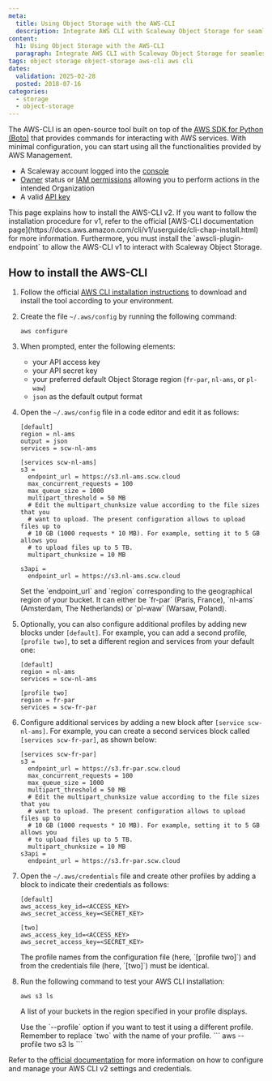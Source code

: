 ```yaml
---
meta:
  title: Using Object Storage with the AWS-CLI
  description: Integrate AWS CLI with Scaleway Object Storage for seamless operations.
content:
  h1: Using Object Storage with the AWS-CLI
  paragraph: Integrate AWS CLI with Scaleway Object Storage for seamless operations.
tags: object storage object-storage aws-cli aws cli
dates:
  validation: 2025-02-28
  posted: 2018-07-16
categories:
  - storage
  - object-storage
---
```



The AWS-CLI is an open-source tool built on top of the [AWS SDK for Python (Boto)](https://boto3.amazonaws.com/v1/documentation/api/latest/index.html) that provides commands for interacting with AWS services. With minimal configuration, you can start using all the functionalities provided by AWS Management.

<Requirements />

- A Scaleway account logged into the [console](https://console.scaleway.com)
- [Owner](/iam/concepts/#owner) status or [IAM permissions](/iam/concepts/#permission) allowing you to perform actions in the intended Organization
- A valid [API key](/iam/how-to/create-api-keys/)

<Message type="note">
  This page explains how to install the AWS-CLI v2. If you want to follow the installation procedure for v1, refer to the official [AWS-CLI documentation page](https://docs.aws.amazon.com/cli/v1/userguide/cli-chap-install.html) for more information. Furthermore, you must install the `awscli-plugin-endpoint` to allow the AWS-CLI v1 to interact with Scaleway Object Storage.
</Message>

## How to install the AWS-CLI

1. Follow the official [AWS CLI installation instructions](https://docs.aws.amazon.com/cli/latest/userguide/getting-started-install.html#getting-started-install-instructions) to download and install the tool according to your environment.

2. Create the file `~/.aws/config` by running the following command:

    ```
    aws configure
    ```

3. When prompted, enter the following elements:
    - your API access key
    - your API secret key
    - your preferred default Object Storage region (`fr-par`, `nl-ams`, or `pl-waw`)
    - `json` as the default output format

4. Open the `~/.aws/config` file in a code editor and edit it as follows:

    ```
    [default]
    region = nl-ams
    output = json
    services = scw-nl-ams
    
    [services scw-nl-ams]
    s3 =
      endpoint_url = https://s3.nl-ams.scw.cloud
      max_concurrent_requests = 100
      max_queue_size = 1000
      multipart_threshold = 50 MB
      # Edit the multipart_chunksize value according to the file sizes that you
      # want to upload. The present configuration allows to upload files up to
      # 10 GB (1000 requests * 10 MB). For example, setting it to 5 GB allows you
      # to upload files up to 5 TB.
      multipart_chunksize = 10 MB

    s3api =
      endpoint_url = https://s3.nl-ams.scw.cloud
    ```

    <Message type="note">
      Set the `endpoint_url` and `region` corresponding to the geographical region of your bucket. It can either be `fr-par` (Paris, France), `nl-ams` (Amsterdam, The Netherlands) or `pl-waw` (Warsaw, Poland).
    </Message>

5. Optionally, you can also configure additional profiles by adding new blocks under `[default]`. For example, you can add a second profile, `[profile two]`, to set a different region and services from your default one:

    ```
    [default]
    region = nl-ams
    services = scw-nl-ams

    [profile two]
    region = fr-par
    services = scw-fr-par
    ```

6. Configure additional services by adding a new block after `[service scw-nl-ams]`. For example, you can create a second services block called `[services scw-fr-par]`, as shown below:

    ```
    [services scw-fr-par]
    s3 =
      endpoint_url = https://s3.fr-par.scw.cloud
      max_concurrent_requests = 100
      max_queue_size = 1000
      multipart_threshold = 50 MB
      # Edit the multipart_chunksize value according to the file sizes that you
      # want to upload. The present configuration allows to upload files up to
      # 10 GB (1000 requests * 10 MB). For example, setting it to 5 GB allows you
      # to upload files up to 5 TB.
      multipart_chunksize = 10 MB
    s3api =
      endpoint_url = https://s3.fr-par.scw.cloud

5. Open the `~/.aws/credentials` file and create other profiles by adding a block to indicate their credentials as follows:

    ```
    [default]
    aws_access_key_id=<ACCESS_KEY>
    aws_secret_access_key=<SECRET_KEY>

    [two]
    aws_access_key_id=<ACCESS_KEY>
    aws_secret_access_key=<SECRET_KEY>
    ```

    <Message type="important">
    The profile names from the configuration file (here, `[profile two]`) and from the credentials file (here, `[two]`) must be identical.
    </Message>

6. Run the following command to test your AWS CLI installation:

    ```
    aws s3 ls
    ```

    A list of your buckets in the region specified in your profile displays.

    <Message type="note">
        Use the `--profile` option if you want to test it using a different profile. Remember to replace `two` with the name of your profile. 
        ```
        aws --profile two s3 ls
        ```
    </Message>

Refer to the [official documentation](https://docs.aws.amazon.com/cli/latest/userguide/cli-configure-files.html) for more information on how to configure and manage your AWS CLI v2 settings and credentials.

